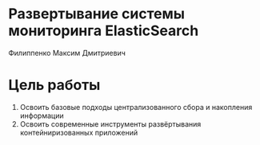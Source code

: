 # Развертывание системы мониторинга ElasticSearch

Филиппенко Максим Дмитриевич

# Цель работы

1.  Освоить базовые подходы централизованного сбора и накопления
    информации
2.  Освоить современные инструменты развёртывания контейниризованных
    приложений
